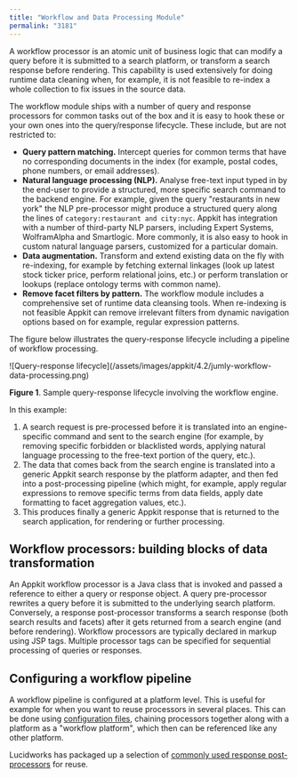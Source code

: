 ```yaml
---
title: "Workflow and Data Processing Module"
permalink: "3181"
---
```


A workflow processor is an atomic unit of business logic that can modify a query before it is submitted to a search platform, or transform a search response before rendering. This capability is used extensively for doing runtime data cleaning when, for example, it is not feasible to re-index a whole collection to fix issues in the source data.

The workflow module ships with a number of query and response processors for common tasks out of the box and it is easy to hook these or your own ones into the query/response lifecycle. These include, but are not restricted to:

* **Query pattern matching.** Intercept queries for common terms that have no corresponding documents in the index (for example, postal codes, phone numbers, or email addresses).
* **Natural language processing (NLP).** Analyse free-text input typed in by the end-user to provide a structured, more specific search command to the backend engine. For example, given the query "restaurants in new york" the NLP pre-processor might produce a structured query along the lines of `category:restaurant and city:nyc`. Appkit has integration with a number of third-party NLP parsers, including Expert Systems, WolframAlpha and Smartlogic. More commonly, it is also easy to hook in custom natural language parsers, customized for a particular domain.
* **Data augmentation.** Transform and extend existing data on the fly with re-indexing, for example by fetching external linkages (look up latest stock ticker price, perform relational joins, etc.) or perform translation or lookups (replace ontology terms with common name).
* **Remove facet filters by pattern.** The workflow module includes a comprehensive set of runtime data cleansing tools. When re-indexing is not feasible Appkit can remove irrelevant filters from dynamic navigation options based on for example, regular expression patterns.

The figure below illustrates the query-response lifecycle including a pipeline of workflow processing.

<Frame>![Query-response lifecycle](/assets/images/appkit/4.2/jumly-workflow-data-processing.png)</Frame>

**Figure 1**. Sample query-response lifecycle involving the workflow engine.

In this example:

1. A search request is pre-processed before it is translated into an engine-specific command and sent to the search engine (for example, by removing specific forbidden or blacklisted words, applying natural language processing to the free-text portion of the query, etc.).
2. The data that comes back from the search engine is translated into a generic Appkit search response by the platform adapter, and then fed into a post-processing pipeline (which might, for example, apply regular expressions to remove specific terms from data fields, apply date formatting to facet aggregation values, etc.).
3. This produces finally a generic Appkit response that is returned to the search application, for rendering or further processing.

## Workflow processors: building blocks of data transformation

An Appkit workflow processor is a Java class that is invoked and passed a reference to either a query or response object. A query pre-processor rewrites a query before it is submitted to the underlying search platform. Conversely, a response post-processor transforms a search response (both search results and facets) after it gets returned from a search engine (and before rendering). Workflow processors are typically declared in markup using JSP tags. Multiple processor tags can be specified for sequential processing of queries or responses.

## Configuring a workflow pipeline

A workflow pipeline is configured at a platform level. This is useful for example for when you want to reuse processors in several places. This can be done using [configuration files](/how-to/3049/platform-workflow-processors), chaining processors together along with a platform as a "workflow platform", which then can be referenced like any other platform.

Lucidworks has packaged up a selection of [commonly used response post-processors](/fusion/5.9/3185/response-processors) for reuse.